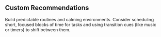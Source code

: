 ## Custom Recommendations

Build predictable routines and calming environments. Consider scheduling short, focused blocks of time for tasks and using transition cues (like music or timers) to shift between them.